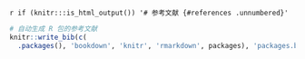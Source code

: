 `r if (knitr:::is_html_output()) '# 参考文献 {#references .unnumbered}'`

```r
# 自动生成 R 包的参考文献
knitr::write_bib(c(
  .packages(), 'bookdown', 'knitr', 'rmarkdown', packages), 'packages.bib')
```

